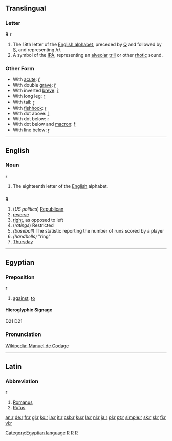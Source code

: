 ==Translingual==

===Letter===
'''R''' '''r'''

# The 18th letter of the [[Appendix:Roman script|English alphabet]], preceded by [[Q]] and followed by [[S]], and representing /r/.
# A symbol of the [[IPA]], representing an [[alveolar]] [[trill]] or other [[rhotic]] sound.

===Other Form===
*With [[acute]]: [[ŕ]]
*With double [[grave]]: [[ȑ]]
*With inverted [[breve]]: [[ȓ]]
*With long leg: [[ɼ]]
*With tail: [[ɽ]]
*With [[fishhook]]: [[ɾ]]
*With dot above: [[ṙ]]
*With dot below: [[ṛ]]
*With dot below and [[macron]]: [[ṝ]]
*With line below: [[ṟ]]
----

==English==

===Noun===
'''r'''

# The eighteenth letter of the [[English]] alphabet.

==={{abbreviation}}===
'''R'''

# (''US politics'') [[Republican]]
# [[reverse]]
# [[right]], as opposed to left
# (''ratings'') Restricted
# ''(baseball)'' The statistic reporting the number of runs scored by a player
# ''(handbells)'' "ring"
# [[Thursday]]

----

==Egyptian==

===Preposition===
'''r'''
# [[against]], [[to]]

====Hieroglyphic Signage====
<hiero>D21</hiero>
D21

===Pronunciation===
[http://en.wikipedia.org/wiki/Manuel_de_Codage Wikipedia: Manuel de Codage]

[[Category:Egyptian language]]

----

==Latin==

===Abbreviation===
'''r'''

# [[Romanus]]
# [[Rufus]]

[[Category:Baseball|R]]
[[Category:Latin letters|R]]
[[Category:IPA symbols|R]]

[[an:r]]
[[de:r]]
[[fr:r]]
[[gl:r]]
[[ko:r]]
[[ia:r]]
[[it:r]]
[[csb:r]]
[[ku:r]]
[[la:r]]
[[nl:r]]
[[ja:r]]
[[pl:r]]
[[pt:r]]
[[simple:r]]
[[sk:r]]
[[sl:r]]
[[fi:r]]
[[vi:r]]